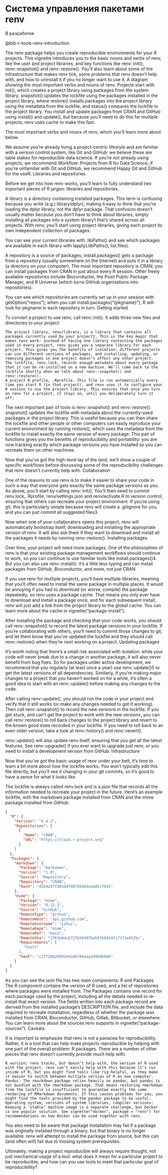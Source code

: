 # Система управления пакетами renv {#sec-r-tools-renv}

::: {.callout-important title="Состояние разработки"}
В разработке
:::

@bib-r-tools-renv-introduction

The renv package helps you create reproducible environments for your R projects. This vignette introduces you to the basic nouns and verbs of renv, like the user and project libraries, and key functions like renv::init(), renv::snapshot() and renv::restore(). You’ll also learn about some of the infrastructure that makes renv tick, some problems that renv doesn’t help with, and how to uninstall it if you no longer want to use it. A diagram showing the most important verbs and nouns of renv. Projects start with init(), which creates a project library using packages from the system library. snapshot() updates the lockfile using the packages installed in the project library, where restore() installs packages into the project library using the metadata from the lockfile, and status() compares the lockfile to the project library. You install and update packages from CRAN and GitHub using install() and update(), but because you'll need to do this for multiple projects, renv uses cache to make this fast.

The most important verbs and nouns of renv, which you’ll learn more about below.

We assume you’re already living a project-centric lifestyle and are familiar with a version control system, like Git and GitHub: we believe these are table stakes for reproducible data science. If you’re not already using projects, we recommend Workflow: Projects from R for Data Science; if you’re unfamiliar with Git and GitHub, we recommend Happy Git and GitHub for the useR. Libraries and repositories

Before we get into how renv works, you’ll learn to fully understand two important pieces of R jargon: libraries and repositories.

A library is a directory containing installed packages. This term is confusing because you write (e.g.) library(dplyr), making it easy to think that you’re loading the dplyr library, not the dplyr package. That confusion doesn’t usually matter because you don’t have to think about libraries, simply installing all packages into a system library1 that’s shared across all projects. With renv, you’ll start using project libraries, giving each project its own independent collection of packages.

You can see your current libraries with .libPaths() and see which packages are available in each library with lapply(.libPaths(), list.files).

A repository is a source of packages; install.packages() gets a package from a repository (usually somewhere on the Internet) and puts it in a library (a directory on your computer). The most important repository is CRAN; you can install packages from CRAN in just about every R session. Other freely available repositories include Bioconductor, the Posit Public Package Manager, and R Universe (which turns GitHub organisations into repositories).

You can see which repositories are currently set up in your session with getOption("repos"); when you call install.packages("{pkgname}"), R will look for pkgname in each repository in turn. Getting started

To convert a project to use renv, call renv::init(). It adds three new files and directories to your project:

```         
The project library, renv/library, is a library that contains all packages currently used by your project2. This is the key magic that makes renv work: instead of having one library containing the packages used in every project, renv gives you a separate library for each project. This gives you the benefits of isolation: different projects can use different versions of packages, and installing, updating, or removing packages in one project doesn’t affect any other project.
The lockfile, renv.lock, records enough metadata about every package that it can be re-installed on a new machine. We’ll come back to the lockfile shortly when we talk about renv::snapshot() and renv::restore().
A project R profile, .Rprofile. This file is run automatically every time you start R (in that project), and renv uses it to configure your R session to use the project library. This ensures that once you turn on renv for a project, it stays on, until you deliberately turn it off.
```

The next important pair of tools is renv::snapshot() and renv::restore(). snapshot() updates the lockfile with metadata about the currently-used packages in the project library. This is useful because you can then share the lockfile and other people or other computers can easily reproduce your current environment by running restore(), which uses the metadata from the lockfile to install exactly the same version of every package. This pair of functions gives you the benefits of reproducibility and portability: you are now tracking exactly which package versions you have installed so you can recreate them on other machines.

Now that you’ve got the high-level lay of the land, we’ll show a couple of specific workflows before discussing some of the reproducibility challenges that renv doesn’t currently help with. Collaboration

One of the reasons to use renv is to make it easier to share your code in such a way that everyone gets exactly the same package versions as you. As above, you’ll start by calling renv::init(). You’ll then need to commit renv.lock, .Rprofile, renv/settings.json and renv/activate.R to version control, ensuring that others can recreate your project environment. If you’re using git, this is particularly simple because renv will create a .gitignore for you, and you can just commit all suggested files3.

Now when one of your collaborators opens this project, renv will automatically bootstrap itself, downloading and installing the appropriate version of renv. It will also ask them if they want to download and install all the packages it needs by running renv::restore(). Installing packages

Over time, your project will need more packages. One of the philosophies of renv is that your existing package management workflows should continue to work, so you can continue to use familiar tools like install.packages()4. But you can also use renv::install(): it’s a little less typing and can install packages from GitHub, Bioconductor, and more, not just CRAN.

If you use renv for multiple projects, you’ll have multiple libraries, meaning that you’ll often need to install the same package in multiple places. It would be annoying if you had to download (or worse, compile) the package repeatedly, so renv uses a package cache. That means you only ever have to download and install a package once, and for each subsequent install, renv will just add a link from the project library to the global cache. You can learn more about the cache in vignette("package-install").

After installing the package and checking that your code works, you should call renv::snapshot() to record the latest package versions in your lockfile. If you’re collaborating with others, you’ll need to commit those changes to git, and let them know that you’ve updated the lockfile and they should call renv::restore() when they’re next working on a project. Updating packages

It’s worth noting that there’s a small risk associated with isolation: while your code will never break due to a change in another package, it will also never benefit from bug fixes. So for packages under active development, we recommend that you regularly (at least once a year) use renv::update()5 to get the latest versions of all dependencies. Similarly, if you’re making major changes to a project that you haven’t worked on for a while, it’s often a good idea to start with an renv::update() before making any changes to the code.

After calling renv::update(), you should run the code in your project and verify that it still works (or make any changes needed to get it working). Then call renv::snapshot() to record the new versions in the lockfile. If you get stuck, and can’t get the project to work with the new versions, you can call renv::restore() to roll back changes to the project library and revert to the known good state recorded in your lockfile. If you need to roll back to an even older version, take a look at renv::history() and renv::revert().

renv::update() will also update renv itself, ensuring that you get all the latest features. See renv::upgrade() if you ever want to upgrade just renv, or you need to install a development version from GitHub. Infrastructure

Now that you’ve got the basic usage of renv under your belt, it’s time to learn a bit more about how the lockfile works. You won’t typically edit this file directly, but you’ll see it changing in your git commits, so it’s good to have a sense for what it looks like.

The lockfile is always called renv.lock and is a json file that records all the information needed to recreate your project in the future. Here’s an example lockfile, with the markdown package installed from CRAN and the mime package installed from GitHub:

``` json
{
  "R": {
    "Version": "4.4.2",
    "Repositories": [
      {
        "Name": "CRAN",
        "URL": "https://cloud.r-project.org"
      }
    ]
  },
  "Packages": {
    "markdown": {
      "Package": "markdown",
      "Version": "1.0",
      "Source": "Repository",
      "Repository": "CRAN",
      "Hash": "4584a57f565dd7987d59dda3a02cfb41"
    },
    "mime": {
      "Package": "mime",
      "Version": "0.12.1",
      "Source": "GitHub",
      "RemoteType": "github",
      "RemoteHost": "api.github.com",
      "RemoteUsername": "yihui",
      "RemoteRepo": "mime",
      "RemoteRef": "main",
      "RemoteSha": "1763e0dcb72fb58d97bab97bb834fc71f1e012bc",
      "Requirements": [
        "tools"
      ],
      "Hash": "c2772b6269924dad6784aaa1d99dbb86"
    }
  }
}
```

As you can see the json file has two main components: R and Packages. The R component contains the version of R used, and a list of repositories where packages were installed from. The Packages contains one record for each package used by the project, including all the details needed to re-install that exact version. The fields written into each package record are derived from the installed package’s DESCRIPTION file, and include the data required to recreate installation, regardless of whether the package was installed from CRAN, Bioconductor, GitHub, Gitlab, Bitbucket, or elsewhere. You can learn more about the sources renv supports in vignette("package-sources"). Caveats

It is important to emphasize that renv is not a panacea for reproducibility. Rather, it is a tool that can help make projects reproducible by helping with one part of the overall problem: R packages. There are a number of other pieces that renv doesn’t currently provide much help with:

```         
R version: renv tracks, but doesn’t help with, the version of R used with the project. renv can’t easily help with this because it’s run inside of R, but you might find tools like rig helpful, as they make it easier to switch between multiple version of R on one computer.
Pandoc: The rmarkdown package relies heavily on pandoc, but pandoc is not bundled with the rmarkdown package. That means restoring rmarkdown from the lockfile is insufficient to guarantee exactly the same rendering of RMarkdown documents. If this causes problems for you, you might find the tools provided by the pandoc package to be useful.
Operating system, versions of system libraries, compiler versions: Keeping a ‘stable’ machine image is a separate challenge, but Docker is one popular solution. See vignette("docker", package = "renv") for recommendations on how Docker can be used together with renv.
```

You also need to be aware that package installation may fail if a package was originally installed through a binary, but that binary is no longer available. renv will attempt to install the package from source, but this can (and often will) fail due to missing system prerequisites.

Ultimately, making a project reproducible will always require thought, not just mechanical usage of a tool: what does it mean for a particular project to be reproducible, and how can you use tools to meet that particular goal of reproducibility?
